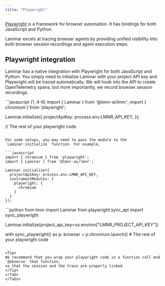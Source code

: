```yaml
---
title: "Playwright"
---
```


[Playwright](https://playwright.dev/) is a framework for browser automation. It has bindings for both JavaScript and Python.

<Note>
  Laminar excels at tracing browser agents by providing unified visibility into both browser session recordings and agent execution steps.
</Note>

## Playwright integration

Laminar has a native integration with Playwright for both JavaScript and Python. You simply need to initialize Laminar with your project API key and Playwright will be traced automatically.
We will hook into the API to create OpenTelemetry spans, but more importantly, we record browser session recordings.

<Tabs>
<Tab title="JavaScript/Typescript">
```javascript {1, 4-6}
import { Laminar } from '@lmnr-ai/lmnr';
import { chromium } from 'playwright';

Laminar.initialize({
  projectApiKey: process.env.LMNR_API_KEY,
});

// The rest of your playwright code
```

For some setups, you may need to pass the module to the `Laminar.initialize` function. For example,

```javascript
import { chromium } from 'playwright';
import { Laminar } from '@lmnr-ai/lmnr';

Laminar.initialize({
  projectApiKey: process.env.LMNR_API_KEY,
  instrumentModules: {
    playwright: {
      chromium
    }
  }
});
```
</Tab>

<Tab title="Python">
```python
from lmnr import Laminar
from playwright.sync_api import sync_playwright

Laminar.initialize(project_api_key=os.environ["LMNR_PROJECT_API_KEY"])

with sync_playwright() as p:
    browser = p.chromium.launch()
    # The rest of your playwright code
```

<Tip>
We recommend that you wrap your playwright code in a function call and `@observe` that function,
so that the session and the trace are properly linked.
</Tip>
</Tab>
</Tabs>
